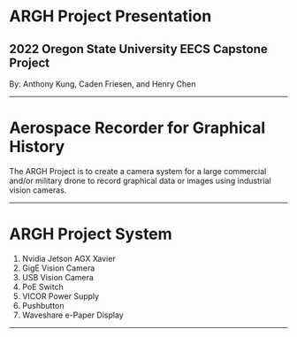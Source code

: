 

# ARGH Project Presentation

## 2022 Oregon State University EECS Capstone Project

By: Anthony Kung, Caden Friesen, and Henry Chen

---

# Aerospace Recorder for Graphical History

The ARGH Project is to create a camera system for a large commercial and/or military drone to record graphical data or images using industrial vision cameras.

---

# ARGH Project System

1. Nvidia Jetson AGX Xavier
2. GigE Vision Camera
3. USB Vision Camera
4. PoE Switch
5. VICOR Power Supply
6. Pushbutton
7. Waveshare e-Paper Display

---

